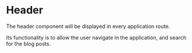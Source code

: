 
<Meta title="Organisms/Header" />

# Header

The header component will be displayed in every application route.

Its functionality is to allow the user navigate in the application, and search for the blog posts.
